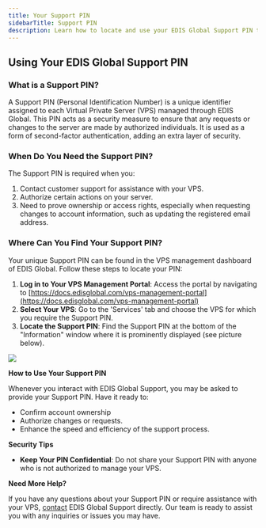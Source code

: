 ```yaml
---
title: Your Support PIN
sidebarTitle: Support PIN
description: Learn how to locate and use your EDIS Global Support PIN to manage your VPS securely. Essential information for VPS owners to confirm account ownership and authorize changes.
---
```


## Using Your EDIS Global Support PIN

### **What is a Support PIN?**

A Support PIN (Personal Identification Number) is a unique identifier assigned to each Virtual Private Server (VPS) managed through EDIS Global. This PIN acts as a security measure to ensure that any requests or changes to the server are made by authorized individuals. It is used as a form of second-factor authentication, adding an extra layer of security.

### **When Do You Need the Support PIN?**

The Support PIN is required when you:

1. Contact customer support for assistance with your VPS.
2. Authorize certain actions on your server.
3. Need to prove ownership or access rights, especially when requesting changes to account information, such as updating the registered email address.

### **Where Can You Find Your Support PIN?**

Your unique Support PIN can be found in the VPS management dashboard of EDIS Global. Follow these steps to locate your PIN:

1. **Log in to Your VPS Management Portal**: Access the portal by navigating to [https://docs.edisglobal.com/vps-management-portal](https://docs.edisglobal.com/vps-management-portal)
2. **Select Your VPS**: Go to the 'Services' tab and choose the VPS for which you require the Support PIN.
3. **Locate the Support PIN**: Find the Support PIN at the bottom of the "Information" window where it is prominently displayed (see picture below).

![](/assets/4ZjvFv5vW2Nqbo9t0HHuR_image.png)

**How to Use Your Support PIN**

Whenever you interact with EDIS Global Support, you may be asked to provide your Support PIN. Have it ready to:

- Confirm account ownership
- Authorize changes or requests.
- Enhance the speed and efficiency of the support process.

**Security Tips**

- **Keep Your PIN Confidential**: Do not share your Support PIN with anyone who is not authorized to manage your VPS.

**Need More Help?**

If you have any questions about your Support PIN or require assistance with your VPS, <a href="https://www.edisglobal.com/contact" target="_blank">contact</a> EDIS Global Support directly. Our team is ready to assist you with any inquiries or issues you may have.
